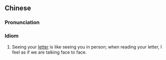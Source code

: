 {{also|见信如面}}
==Chinese==
{{zh-forms|s=见信如面}}

===Pronunciation===
{{zh-pron
|m=jiànxìnrúmiàn
|c=gin3 seon3 jyu4 min6
|cat=id
}}

===Idiom===
{{zh-idiom}}

# Seeing your [[letter]] is like seeing you in person; when reading your letter, I feel as if we are talking face to face. {{gloss|used in the beginning of a letter}}